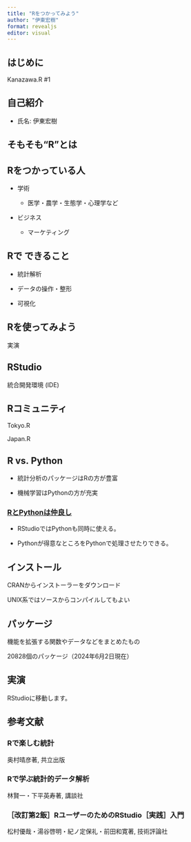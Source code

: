 ```yaml
---
title: "Rをつかってみよう"
author: "伊東宏樹"
format: revealjs
editor: visual
---
```


## はじめに

Kanazawa.R #1

## 自己紹介

-   氏名: 伊東宏樹

## そもそも“R”とは

## Rをつかっている人

-   学術

    -   医学・農学・生態学・心理学など

-   ビジネス

    -   マーケティング

## Rで できること

-   統計解析

-   データの操作・整形

-   可視化

## Rを使ってみよう

実演

## RStudio

統合開発環境 (IDE)

## Rコミュニティ

Tokyo.R

Japan.R

## R vs. Python

-   統計分析のパッケージはRの方が豊富

-   機械学習はPythonの方が充実

### [RとPythonは仲良し](https://github.com/izunyan/practice-py-r/blob/main/pdf/tokyor100_20220723_yawarakakujira_公開版.pdf)

-   RStudioではPythonも同時に使える。

-   Pythonが得意なところをPythonで処理させたりできる。

## インストール

CRANからインストーラーをダウンロード

UNIX系ではソースからコンパイルしてもよい

## パッケージ

機能を拡張する関数やデータなどをまとめたもの

20828個のパッケージ（2024年6月2日現在）

## 実演

RStudioに移動します。

## 参考文献

### Rで楽しむ統計

奥村晴彦著, 共立出版

### Rで学ぶ統計的データ解析

林賢一・下平英寿著, 講談社

### ［改訂第2飯］RユーザーのためのRStudio［実践］入門

松村優哉・湯谷啓明・紀ノ定保礼・前田和寛著, 技術評論社
